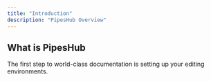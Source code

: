 ```yaml
---
title: "Introduction"
description: "PipesHub Overview"
---
```


## What is PipesHub

The first step to world-class documentation is setting up your editing environments.

